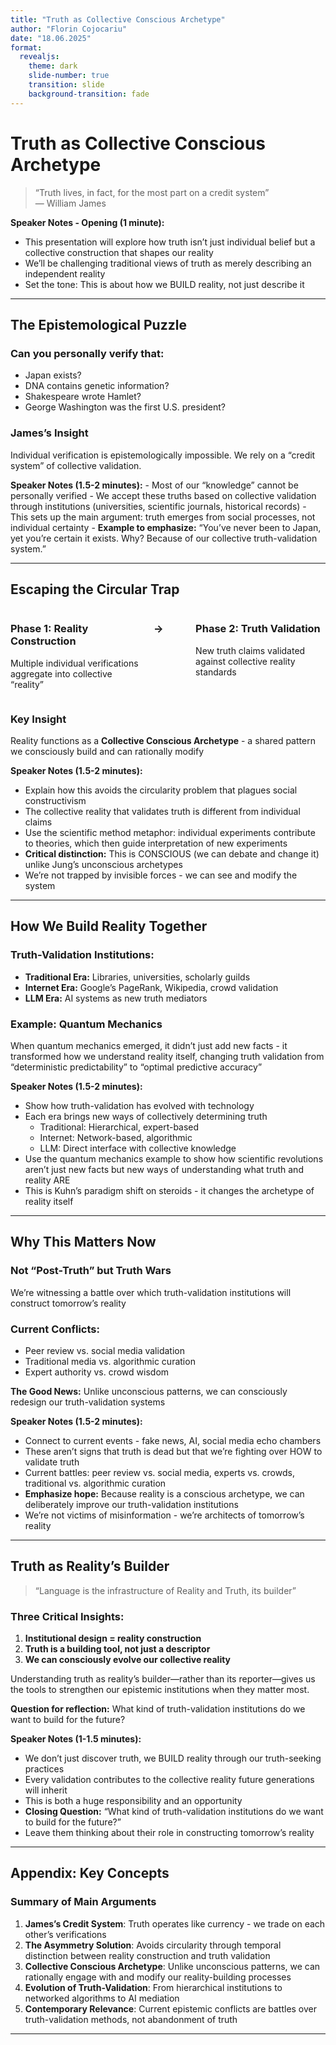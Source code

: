 ```yaml
---
title: "Truth as Collective Conscious Archetype"
author: "Florin Cojocariu"
date: "18.06.2025"
format:
  revealjs:
    theme: dark
    slide-number: true
    transition: slide
    background-transition: fade
---
```


# Truth as Collective Conscious Archetype

> "Truth lives, in fact, for the most part on a credit system"  
> — William James

::: {.notes}
**Speaker Notes - Opening (1 minute):**

- This presentation will explore how truth isn't just individual belief but a collective construction that shapes our reality
- We'll be challenging traditional views of truth as merely describing an independent reality
- Set the tone: This is about how we BUILD reality, not just describe it
:::

---

## The Epistemological Puzzle

::: {.callout-question}
### Can you personally verify that:
- Japan exists?
- DNA contains genetic information?
- Shakespeare wrote Hamlet?
- George Washington was the first U.S. president?
:::

::: {.callout-important}
### James's Insight
Individual verification is epistemologically impossible. We rely on a "credit system" of collective validation.
:::

::: {.notes}
**Speaker Notes (1.5-2 minutes):**
- Most of our "knowledge" cannot be personally verified
- We accept these truths based on collective validation through institutions (universities, scientific journals, historical records)
- This sets up the main argument: truth emerges from social processes, not individual certainty
- **Example to emphasize:** "You've never been to Japan, yet you're certain it exists. Why? Because of our collective truth-validation system."
:::

---

## Escaping the Circular Trap

::: {.columns}
::: {.column width="45%"}
### Phase 1: Reality Construction
Multiple individual verifications aggregate into collective "reality"
:::

::: {.column width="10%"}
### →
:::

::: {.column width="45%"}
### Phase 2: Truth Validation
New truth claims validated against collective reality standards
:::
:::

::: {.callout-note}
### Key Insight
Reality functions as a **Collective Conscious Archetype** - a shared pattern we consciously build and can rationally modify
:::

::: {.notes}
**Speaker Notes (1.5-2 minutes):**

- Explain how this avoids the circularity problem that plagues social constructivism
- The collective reality that validates truth is different from individual claims
- Use the scientific method metaphor: individual experiments contribute to theories, which then guide interpretation of new experiments
- **Critical distinction:** This is CONSCIOUS (we can debate and change it) unlike Jung's unconscious archetypes
- We're not trapped by invisible forces - we can see and modify the system
:::

---

## How We Build Reality Together

### Truth-Validation Institutions:

- **Traditional Era:** Libraries, universities, scholarly guilds
- **Internet Era:** Google's PageRank, Wikipedia, crowd validation  
- **LLM Era:** AI systems as new truth mediators

::: {.callout-tip}
### Example: Quantum Mechanics
When quantum mechanics emerged, it didn't just add new facts - it transformed how we understand reality itself, changing truth validation from "deterministic predictability" to "optimal predictive accuracy"
:::

::: {.notes}
**Speaker Notes (1.5-2 minutes):**

- Show how truth-validation has evolved with technology
- Each era brings new ways of collectively determining truth
  - Traditional: Hierarchical, expert-based
  - Internet: Network-based, algorithmic
  - LLM: Direct interface with collective knowledge
- Use the quantum mechanics example to show how scientific revolutions aren't just new facts but new ways of understanding what truth and reality ARE
- This is Kuhn's paradigm shift on steroids - it changes the archetype of reality itself
:::

---

## Why This Matters Now

::: {.callout-warning}
### Not "Post-Truth" but Truth Wars
We're witnessing a battle over which truth-validation institutions will construct tomorrow's reality
:::

### Current Conflicts:
- Peer review vs. social media validation
- Traditional media vs. algorithmic curation
- Expert authority vs. crowd wisdom

**The Good News:** Unlike unconscious patterns, we can consciously redesign our truth-validation systems

::: {.notes}
**Speaker Notes (1.5-2 minutes):**

- Connect to current events - fake news, AI, social media echo chambers
- These aren't signs that truth is dead but that we're fighting over HOW to validate truth
- Current battles: peer review vs. social media, experts vs. crowds, traditional vs. algorithmic curation
- **Emphasize hope:** Because reality is a conscious archetype, we can deliberately improve our truth-validation institutions
- We're not victims of misinformation - we're architects of tomorrow's reality
:::

---

## Truth as Reality's Builder

> "Language is the infrastructure of Reality and Truth, its builder"

::: {.callout-note}
### Three Critical Insights:
1. **Institutional design = reality construction**
2. **Truth is a building tool, not just a descriptor**
3. **We can consciously evolve our collective reality**
:::

Understanding truth as reality's builder—rather than its reporter—gives us the tools to strengthen our epistemic institutions when they matter most.

**Question for reflection:** What kind of truth-validation institutions do we want to build for the future?

::: {.notes}
**Speaker Notes (1-1.5 minutes):**

- We don't just discover truth, we BUILD reality through our truth-seeking practices
- Every validation contributes to the collective reality future generations will inherit
- This is both a huge responsibility and an opportunity
- **Closing Question:** "What kind of truth-validation institutions do we want to build for the future?"
- Leave them thinking about their role in constructing tomorrow's reality
:::

---

## Appendix: Key Concepts

### Summary of Main Arguments

1. **James's Credit System**: Truth operates like currency - we trade on each other's verifications
2. **The Asymmetry Solution**: Avoids circularity through temporal distinction between reality construction and truth validation
3. **Collective Conscious Archetype**: Unlike unconscious patterns, we can rationally engage with and modify our reality-building processes
4. **Evolution of Truth-Validation**: From hierarchical institutions to networked algorithms to AI mediation
5. **Contemporary Relevance**: Current epistemic conflicts are battles over truth-validation methods, not abandonment of truth

---